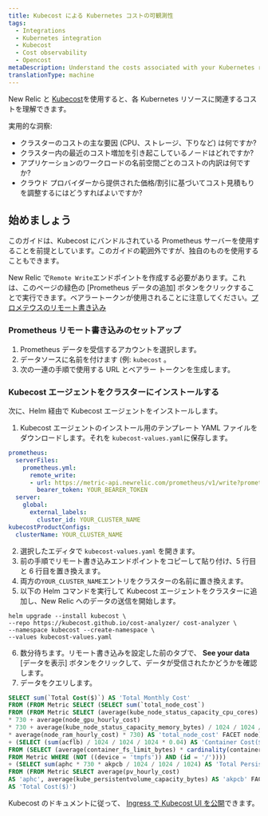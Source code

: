 ```yaml
---
title: Kubecost による Kubernetes コストの可観測性
tags:
  - Integrations
  - Kubernetes integration
  - Kubecost
  - Cost observability
  - Opencost
metaDescription: Understand the costs associated with your Kubernetes resources
translationType: machine
---
```


New Relic と [Kubecost](https://kubecost.github.io/cost-analyzer/)を使用すると、各 Kubernetes リソースに関連するコストを理解できます。

実用的な洞察:

* クラスターのコストの主な要因 (CPU、ストレージ、下りなど) は何ですか?
* クラスター内の最近のコスト増加を引き起こしているノードはどれですか?
* アプリケーションのワークロードの名前空間ごとのコストの内訳は何ですか?
* クラウド プロバイダーから提供された価格/割引に基づいてコスト見積もりを調整するにはどうすればよいですか?

## 始めましょう

このガイドは、Kubecost にバンドルされている Prometheus サーバーを使用することを前提としています。このガイドの範囲外ですが、独自のものを使用することもできます。

New Relic で`Remote Write`エンドポイントを作成する必要があります。これは、このページの緑色の \[Prometheus データの追加] ボタンをクリックすることで実行できます。ベアラートークンが使用されることに注意してください。[プロメテウスのリモート書き込み](/docs/infrastructure/prometheus-integrations/install-configure-remote-write/set-your-prometheus-remote-write-integration/)

### Prometheus リモート書き込みのセットアップ

1. Prometheus データを受信するアカウントを選択します。
2. データソースに名前を付けます (例: `kubecost` 。
3. 次の一連の手順で使用する URL とベアラー トークンを生成します。

### Kubecost エージェントをクラスターにインストールする

次に、Helm 経由で Kubecost エージェントをインストールします。

1. Kubecost エージェントのインストール用のテンプレート YAML ファイルをダウンロードします。それを `kubecost-values.yaml`に保存します。

```yaml
prometheus:
  serverFiles:
    prometheus.yml:
      remote_write:
      - url: https://metric-api.newrelic.com/prometheus/v1/write?prometheus_server=YOUR_CLUSTER_NAME
        bearer_token: YOUR_BEARER_TOKEN
  server:
    global:
      external_labels:
        cluster_id: YOUR_CLUSTER_NAME
kubecostProductConfigs:
  clusterName: YOUR_CLUSTER_NAME
```

2. 選択したエディタで `kubecost-values.yaml` を開きます。
3. 前の手順でリモート書き込みエンドポイントをコピーして貼り付け、5 行目と 6 行目を置き換えます。
4. 両方の`YOUR_CLUSTER_NAME`エントリをクラスターの名前に置き換えます。
5. 以下の Helm コマンドを実行して Kubecost エージェントをクラスターに追加し、New Relic へのデータの送信を開始します。

```shell
helm upgrade --install kubecost \
--repo https://kubecost.github.io/cost-analyzer/ cost-analyzer \
--namespace kubecost --create-namespace \
--values kubecost-values.yaml
```

6. 数分待ちます。リモート書き込みを設定した前のタブで、 **See your data** \[データを表示] ボタンをクリックして、データが受信されたかどうかを確認します。
7. データをクエリします。

```sql
SELECT sum(`Total Cost($)`) AS 'Total Monthly Cost'
FROM (FROM Metric SELECT (SELECT sum(`total_node_cost`)
FROM (FROM Metric SELECT (average(kube_node_status_capacity_cpu_cores) * average(node_cpu_hourly_cost)
* 730 + average(node_gpu_hourly_cost)
* 730 + average(kube_node_status_capacity_memory_bytes) / 1024 / 1024 / 1024
* average(node_ram_hourly_cost) * 730) AS 'total_node_cost' FACET node))
+ (SELECT (sum(acflb) / 1024 / 1024 / 1024 * 0.04) AS 'Container Cost($)'
FROM (SELECT (average(container_fs_limit_bytes) * cardinality(container_fs_limit_bytes)) AS 'acflb'
FROM Metric WHERE (NOT ((device = 'tmpfs')) AND (id = '/'))))
+ (SELECT sum(aphc * 730 * akpcb / 1024 / 1024 / 1024) AS 'Total Persistent Volume Cost($)'
FROM (FROM Metric SELECT average(pv_hourly_cost)
AS 'aphc', average(kube_persistentvolume_capacity_bytes) AS 'akpcb' FACET persistentvolume, instance))
AS 'Total Cost($)')
```

Kubecost のドキュメントに従って、 [Ingress で Kubecost UI を公開](https://docs.kubecost.com/install-and-configure/install/ingress-examples)できます。